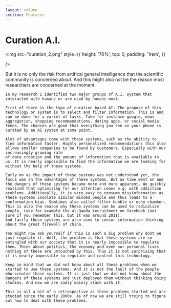 ```yaml
---
layout: column
section: Features
---
```


# Curation A.I.

<img
    src="curation_2.png"
    style={{
        height: '70%',
        top: 0,
        padding: '1rem',
    }}

/>

<Note>
    But it is no only the risk from artifical general intelligence that the scientific community is concerned about. And this might also not be the reason most researchers are concerned at the moment.

    In my research I identified two major groups of A.I. system that interacted with humans or are used by humans most.

    First of there is the type of curation based AI. The propose of this technology or system is to select and filter information. This is and can be done for a variet of tasks. Take for instance google, news aggregation, shopping recommendations, dating apps, or social media feeds. The chances are good that everything you see on your phone is curated by an AI system at some point.

    Alot of advantages come with these systems, such as the ability to find information faster. Highly personalized recommendations this also allows smaller companies to be found by customers. Especially with our increasingly growing rate
    of data creation and the amount of information that is available to us. It is nearly impossible to find the information we are looking for without the help of these systems.

    Early on as the impact of these systems was not understood yet, the focus was on the advantages of these systems. But as time went on and the dangers of these systems became more and more apparent. We quickly realized that optimizing for our attention comes e.g. with addiction problems. Additionally, it is very easy to consume missinformation as these systems issolate similar minded people and thus leads to a conformation bias. Somtimes also called filter bubble or echo chamber. This is also the reason why these systems can be used to radicalize people, take for example the al-Qaeda recruitment on facebook (not sure if you remember this, but it was around 2011).
    And lastly these systems are also used to censor information thinking about the great firewall of china.

    You might now ask yourself if this is such a big problem why dont we just regulate it. Well, the problem is that these systems are so entangled with our society that it is nearly impossible to regulate them. Think about politics, the economy and even our personal lives nothing of these are untouched by this. Thus it is not surprising that it is nearly impossible to regulate and control this technology.

    Keep in mind that we did not know about all these problems when we started to use these systems. And it is not the fault of the people who created these systems. It is just that we did not know about the dangers of these systems and just deployed them without thinking doing studies. And now we are sadly mainly stuck with it.

    This is all a bit of a retrospective as these problems started and are studied since the early 2000s. As of now we are still trying to figure out how to deal with these problems.

</Note>

<Navbar sections={false} />

